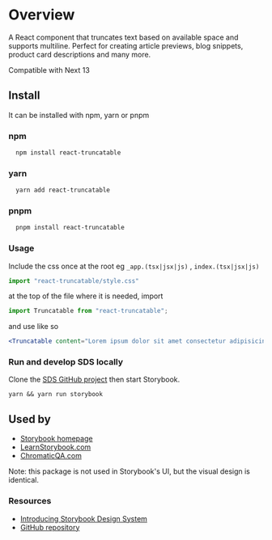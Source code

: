 

<Meta title="Overview" />


# Overview

A React component that truncates text based on available space and supports multiline. Perfect for creating article previews, blog snippets, product card descriptions and many more. 


Compatible with Next 13


## Install

It can be installed with npm, yarn or pnpm

### npm
```sh
  npm install react-truncatable
```

### yarn
```sh
  yarn add react-truncatable
```

### pnpm
```sh
  pnpm install react-truncatable
```

### **Usage**

Include the css once at the root eg `_app.(tsx|jsx|js)` , `index.(tsx|jsx|js)`

```jsx
import "react-truncatable/style.css"
```

at the top of the file where it is needed, import

```jsx
import Truncatable from "react-truncatable";
```

and use like so

```jsx
<Truncatable content="Lorem ipsum dolor sit amet consectetur adipisicing elit. Dolore quae quas fugit repudiandae. A cumque dicta expedita, omnis ex voluptatibus eum quaerat ipsum molestiae id qui cum saepe labore inventore voluptas ipsam necessitatibus mollitia. Libero eum aliquam officiis sit reiciendis nihil hic suscipit delectus doloremque doloribus magnam, eligendi sequi!" />
```


### **Run and develop SDS locally**

Clone the [SDS GitHub project](https://github.com/storybookjs/design-system) then start Storybook.

`yarn && yarn run storybook`

## Used by

- [Storybook homepage](https://storybook.js.org/)
- [LearnStorybook.com](https://www.learnstorybook.com/)
- [ChromaticQA.com](https://www.chromaticqa.com/)

Note: this package is not used in Storybook's UI, but the visual design is identical.

### **Resources**

- [Introducing Storybook Design System](https://medium.com/storybookjs/introducing-storybook-design-system-23fd9b1ac3c0)
- [GitHub repository](https://github.com/storybookjs/design-system)
